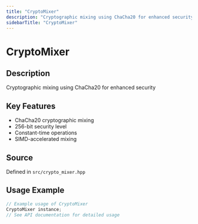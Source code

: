 ```yaml
---
title: "CryptoMixer"
description: "Cryptographic mixing using ChaCha20 for enhanced security"
sidebarTitle: "CryptoMixer"
---
```


# CryptoMixer

## Description

Cryptographic mixing using ChaCha20 for enhanced security

## Key Features

- ChaCha20 cryptographic mixing
- 256-bit security level
- Constant-time operations
- SIMD-accelerated mixing

## Source

Defined in `src/crypto_mixer.hpp`

## Usage Example

```cpp
// Example usage of CryptoMixer
CryptoMixer instance;
// See API documentation for detailed usage
```
